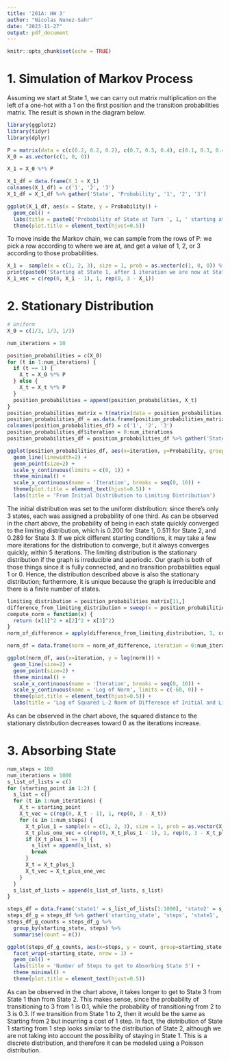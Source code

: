 ```yaml
---
title: '201A: HW 3'
author: "Nicolas Nunez-Sahr"
date: "2023-11-27"
output: pdf_document
---
```


```r
knitr::opts_chunk$set(echo = TRUE)
```

# 1. Simulation of Markov Process
Assuming we start at State 1, we can carry out matrix multiplication on the left of a one-hot with a 1 on the first position and the transition probabilities matrix. The result is shown in the diagram below.
```r
library(ggplot2)
library(tidyr)
library(dplyr)

P = matrix(data = c(c(0.2, 0.2, 0.2), c(0.7, 0.5, 0.4), c(0.1, 0.3, 0.4)), nrow = 3, ncol = 3)  # Transition matrix defined using columns first
X_0 = as.vector(c(1, 0, 0))

X_1 = X_0 %*% P

X_1_df = data.frame(X_1 = X_1)
colnames(X_1_df) = c('1', '2', '3')
X_1_df = X_1_df %>% gather('State', 'Probability', '1', '2', '3')

ggplot(X_1_df, aes(x = State, y = Probability)) + 
  geom_col() +
  labs(title = paste0('Probability of State at Turn ', 1, ' starting at ', match(1, X_0))) +
  theme(plot.title = element_text(hjust=0.5))


```
To move inside the Markov chain, we can sample from the rows of P: we pick a row according to where we are at, and get a value of 1, 2, or 3 according to  those probabilities.
```r
X_1 =  sample(x = c(1, 2, 3), size = 1, prob = as.vector(c(1, 0, 0)) %*% P)
print(paste0('Starting at State 1, after 1 iteration we are now at State ', X_1, '.'))
X_1_vec = c(rep(0, X_1 - 1), 1, rep(0, 3 - X_1)) 

```


# 2. Stationary Distribution
```r
# Uniform
X_0 = c(1/3, 1/3, 1/3)

num_iterations = 10

position_probabilities = c(X_0)
for (t in 1:num_iterations) {
  if (t == 1) {
    X_t = X_0 %*% P
  } else {
    X_t = X_t %*% P
  }
  position_probabilities = append(position_probabilities, X_t)
}
position_probabilities_matrix = t(matrix(data = position_probabilities, nrow = 3, ncol = num_iterations + 1))
position_probabilities_df = as.data.frame(position_probabilities_matrix)
colnames(position_probabilities_df) = c('1', '2', '3')
position_probabilities_df$iteration = 0:num_iterations
position_probabilities_df = position_probabilities_df %>% gather('State', 'Probability', '1', '2', '3')

ggplot(position_probabilities_df, aes(x=iteration, y=Probability, group=State, color=State)) +
  geom_line(linewidth=2) +
  geom_point(size=2) +
  scale_y_continuous(limits = c(0, 1)) +
  theme_minimal() +
  scale_x_continuous(name = 'Iteration', breaks = seq(0, 10)) +
  theme(plot.title = element_text(hjust=0.5)) +
  labs(title = 'From Initial Distribution to Limiting Distribution')

```
The initial distribution was set to the uniform distribution: since there's only 3 states, each was assigned a probability of one third. As can be observed in the chart above, the probability of being in each state quickly converged to the limiting distribution, which is 0.200 for State 1, 0.511 for State 2, and 0.289 for State 3. If we pick different starting conditions, it may take a few more iterations for the distribution to converge, but it always converges quickly, within 5 iterations.
The limiting distribution is the stationary distribution if the graph is irreducible and aperiodic. Our graph is both of those things since it is fully connected, and no transition probabilities equal 1 or 0. Hence, the distribution described above is also the stationary distribution; furthermore, it is unique because the graph is irreducible and there is a finite number of states. 

```r
limiting_distribution = position_probabilities_matrix[11,]
difference_from_limiting_distribution = sweep(x = position_probabilities_matrix, MARGIN = 2, STATS = position_probabilities_matrix[11,], FUN = '-')
compute_norm = function(x) {
  return (x[1]^2 + x[2]^2 + x[3]^2)
}
norm_of_difference = apply(difference_from_limiting_distribution, 1, compute_norm)

norm_df = data.frame(norm = norm_of_difference, iteration = 0:num_iterations)

ggplot(norm_df, aes(x=iteration, y = log(norm))) +
  geom_line(size=2) +
  geom_point(size=2) +
  theme_minimal() +
  scale_x_continuous(name = 'Iteration', breaks = seq(0, 10)) +
  scale_y_continuous(name = 'Log of Norm', limits = c(-60, 0)) +
  theme(plot.title = element_text(hjust=0.5)) +
  labs(title = 'Log of Squared L-2 Norm of Difference of Initial and Limiting Distributions')
```

As can be observed in the chart above, the squared distance to the stationary distribution decreases toward 0 as the iterations increase.

# 3. Absorbing State
```r
num_steps = 100
num_iterations = 1000
s_list_of_lists = c()
for (starting_point in 1:2) {
  s_list = c()
  for (t in 1:num_iterations) {
    X_t = starting_point
    X_t_vec = c(rep(0, X_t - 1), 1, rep(0, 3 - X_t))
    for (s in 1:num_steps) {
      X_t_plus_1 = sample(x = c(1, 2, 3), size = 1, prob = as.vector(X_t_vec) %*% P)
      X_t_plus_one_vec = c(rep(0, X_t_plus_1 - 1), 1, rep(0, 3 - X_t_plus_1)) 
      if (X_t_plus_1 == 3) {
        s_list = append(s_list, s)
        break
      }
      X_t = X_t_plus_1
      X_t_vec = X_t_plus_one_vec
    }
  }
  s_list_of_lists = append(s_list_of_lists, s_list)
}

steps_df = data.frame('state1' = s_list_of_lists[1:1000], 'state2' = s_list_of_lists[1001:2000])
steps_df_g = steps_df %>% gather('starting_state', 'steps', 'state1', 'state2')
steps_df_g_counts = steps_df_g %>% 
  group_by(starting_state, steps) %>%
  summarise(count = n())

ggplot(steps_df_g_counts, aes(x=steps, y = count, group=starting_state, fill=starting_state)) +
  facet_wrap(~starting_state, nrow = 1) +
  geom_col() +
  labs(title = 'Number of Steps to get to Absorbing State 3') +
  theme_minimal() +
  theme(plot.title = element_text(hjust=0.5))

```
As can be observed in the chart above, it takes longer to get to State 3 from State 1 than from State 2. This makes sense, since the probability of transitioning to 3 from 1 is 0.1, while the probability of transitioning from 2 to 3 is 0.3. If we transition from State 1 to 2, then it would be the same as Starting from 2 but incurring a cost of 1 step. In fact, the distribution of State 1 starting from 1 step looks similar to the distribution of State 2, although we are not taking into account the possibility of staying in State 1. This is a discrete distribution, and therefore it can be modeled using a Poisson distribution. 

